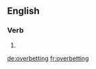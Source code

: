 ==English==

===Verb===
{{head|en|present participle}}

# {{present participle of|overbet|lang=en}}

[[de:overbetting]]
[[fr:overbetting]]